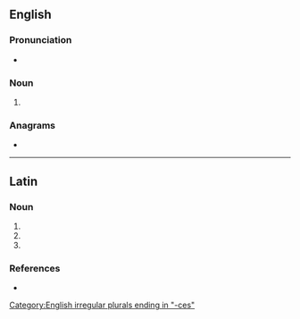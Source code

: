 {{also|Haruspices}}
==English==

===Pronunciation===
* {{a|RP}} {{IPA|/hæˈɹʊspɪsiːz/|lang=en}}

===Noun===
{{head|en|noun plural form}}

# {{plural of|haruspex|lang=en}}

===Anagrams===
* {{anagrams|en|chuprassie}}

[[Category:English irregular plurals ending in "-ces"]]

----

==Latin==

===Noun===
{{la-noun-form|haruspicēs}}

# {{inflection of|haruspex||nom|p|lang=la}}
# {{inflection of|haruspex||acc|p|lang=la}}
# {{inflection of|haruspex||voc|p|lang=la}}

===References===
* {{R:Smith's Antiquities}}